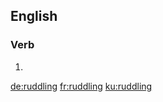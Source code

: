 ==English==

===Verb===
{{head|en|present participle}}

# {{present participle of|ruddle|lang=en|nocat=1}}

[[de:ruddling]]
[[fr:ruddling]]
[[ku:ruddling]]